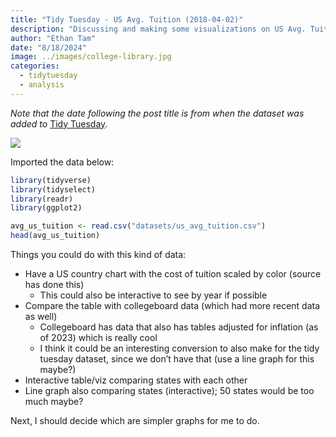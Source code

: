 ```yaml
---
title: "Tidy Tuesday - US Avg. Tuition (2018-04-02)"
description: "Discussing and making some visualizations on US Avg. Tuition"
author: "Ethan Tam"
date: "8/18/2024"
image: ../images/college-library.jpg
categories:
  - tidytuesday
  - analysis
---
```


*Note that the date following the post title is from when the dataset was added to* [Tidy Tuesday](https://github.com/rfordatascience/tidytuesday).

![](..\images\college-library.jpg)

Imported the data below:

```r
library(tidyverse)
library(tidyselect)
library(readr)
library(ggplot2)

avg_us_tuition <- read.csv("datasets/us_avg_tuition.csv")
head(avg_us_tuition)
```

Things you could do with this kind of data:

-   Have a US country chart with the cost of tuition scaled by color (source has done this)
    -   This could also be interactive to see by year if possible
-   Compare the table with collegeboard data (which had more recent data as well)
    -   Collegeboard has data that also has tables adjusted for inflation (as of 2023) which is really cool
    -   I think it could be an interesting conversion to also make for the tidy tuesday dataset, since we don't have that (use a line graph for this maybe?)
-   Interactive table/viz comparing states with each other
-   Line graph also comparing states (interactive); 50 states would be too much maybe?

Next, I should decide which are simpler graphs for me to do.
